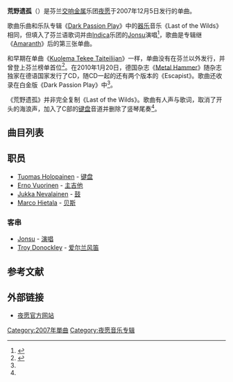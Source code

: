 {{NoteTA
| 1=zh-cn:夜愿; zh-tw:日暮頌歌;
}}
{{Infobox single
| Name = Erämaan Viimeinen
| Format = single
| Cover =
| Artist = [[夜愿|夜愿]]
| from Album =
| Released = 2007年12月5日
| Recorded = 2007年
| Genre = [[交响金属|交响金属]]、[[力量金属|力量金属]]、[[民谣金属|民谣金属]]
| Label = [[斯潘法姆唱片|Spinefarm]]
| Producer = [[托马斯·霍洛派宁|托马斯·霍洛帕尼]]<br />Tero Kinnunen & Mikko Karmila
| Last single = [[Amaranth_(歌曲)|Amaranth]]（2007年）
| This single = '''Erämaan viimeinen'''<br>（2007年）
| Next single = [[Bye_Bye_Beautiful|Bye Bye Beautiful]]<br>（2008年）
}}

'''荒野遗孤'''（{{lang-fi|Erämaan Viimeinen}}）是芬兰[[交响金属|交响金属]]乐团[[夜愿|夜愿]]于2007年12月5日发行的单曲。

歌曲乐曲和乐队专辑《[[Dark_Passion_Play|Dark Passion Play]]》中的[[器乐|器乐]]音乐《Last of the Wilds》相同，但填入了芬兰语歌词并由[[Indica|Indica]]乐团的[[Jonsu|Jonsu]]演唱<ref name="christmas">{{cite web|url=http://www.nightwish.com/en/news/archive?month=11&year=2007|title=Finnish charts portal|date=2007-11-22|accessdate=2010-06-01|publisher=Nightwish's Official Website|work=|archive-url=https://web.archive.org/web/20110605041450/http://www.nightwish.com/en/news/archive?month=11&year=2007|archive-date=2011-06-05|dead-url=yes}}</ref>，歌曲是专辑继《[[Amaranth_(歌曲)|Amaranth]]》后的第三张单曲。

和早期在单曲《[[Kuolema_Tekee_Taiteilijan|Kuolema Tekee Taiteilijan]]》一样，单曲没有在芬兰以外发行，并曾登上芬兰榜单首位<ref name="fin charts">{{cite web|url=http://finnishcharts.com/search.asp?search=NIGHTWISH+&cat=s|title=Finnish charts portal|accessdate=2013-08-29|publisher= Hung Medien|work=Allmusic}}</ref>。在2010年1月20日，德国杂志《[[Metal_Hammer|Metal Hammer]]》随杂志独家在德语国家发行了CD，随CD一起的还有两个版本的《Escapist》。歌曲还收录在白金版《Dark Passion Play》中<ref name="christmas" />。

《荒野遗孤》并非完全复制《Last of the Wilds》。歌曲有人声与歌词，取消了开头的海浪声，加入了C部的[[键盘乐器|键盘]]音道并删除了竖琴尾奏<ref name="christmas" />。

== 曲目列表 ==
{{tracklist
| collapsed = no
| headline = 标准版<ref name="edition">{{cite web|url=http://www.nightwish.com/en/band/releases/details?id=29|title=The Band - Releases: Erämaan Viimeinen (2007)|date=|accessdate=2010-06-01|publisher=Nightwish's Official Website|work=|deadurl=yes|archiveurl=https://web.archive.org/web/20100107093943/http://nightwish.com/en/band/releases/details?id=29|archivedate=2010-01-07}}</ref>
| title1 = Erämaan Viimeinen
| note1 = feat. [[Jonsu|Jonsu]]
| writer1 = [[托马斯·霍洛派宁|托马斯·霍洛帕尼]]
| length1 = 5:11
| title2 = Erämaan Viimeinen
| note2 = 器乐版
| writer2 = 托马斯·霍洛帕尼
| length2 = 5:40
| title3 = Escapist
| note3 = 仅限Metal Hammer促销单曲
| writer3 = 托马斯·霍洛帕尼
| length3 = 4:59
| title4 = Escapist
| note4 = 器乐版，仅限Metal Hammer促销单曲
| writer4 = 托马斯·霍洛帕尼
| length4 = 4:57
}}

== 职员 ==
* [[Tuomas_Holopainen|Tuomas Holopainen]] - [[键盘器乐|键盘]]
* [[Erno_Vuorinen|Erno Vuorinen]] - [[吉他|主吉他]]
* [[Jukka_Nevalainen|Jukka Nevalainen]] - [[鼓|鼓]]
* [[Marco_Hietala|Marco Hietala]] - [[贝斯吉他|贝斯]]

=== 客串 ===
* [[Jonsu|Jonsu]] - [[人声|演唱]]
* [[Troy_Donockley|Troy Donockley]] - [[爱尔兰风笛|爱尔兰风笛]]

== 参考文献 ==
{{reflist}}

== 外部链接 ==
* [http://www.nightwish.com/ 夜愿官方网站] {{Wayback|url=http://www.nightwish.com/ |date=20071230140057 }}

{{nightwish}}

{{DEFAULTSORT:Eramaan viimeinen}}
[[Category:2007年單曲|Category:2007年單曲]]
[[Category:夜愿音乐专辑|Category:夜愿音乐专辑]]